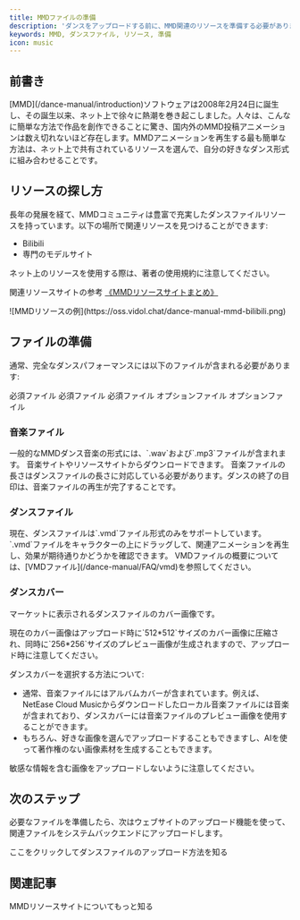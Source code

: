 ```yaml
---
title: MMDファイルの準備
description: 'ダンスをアップロードする前に、MMD関連のリソースを準備する必要があります。このガイドでは、どのファイルを準備する必要があるか、そしてそれらをどのように取得するかを理解するのに役立ちます。'
keywords: MMD, ダンスファイル, リソース, 準備
icon: music
---
```


## 前書き

<Note>
[MMD](/dance-manual/introduction)ソフトウェアは2008年2月24日に誕生し、その誕生以来、ネット上で徐々に熱潮を巻き起こしました。人々は、こんなに簡単な方法で作品を創作できることに驚き、国内外のMMD投稿アニメーションは数え切れないほど存在します。MMDアニメーションを再生する最も簡単な方法は、ネット上で共有されているリソースを選んで、自分の好きなダンス形式に組み合わせることです。
</Note>

## リソースの探し方

長年の発展を経て、MMDコミュニティは豊富で充実したダンスファイルリソースを持っています。以下の場所で関連リソースを見つけることができます:

- Bilibili
- 専門のモデルサイト

<Warning>
ネット上のリソースを使用する際は、著者の使用規約に注意してください。
</Warning>

関連リソースサイトの参考 [《MMDリソースサイトまとめ》](/dance-manual/resources)

<Frame>
  ![MMDリソースの例](https://oss.vidol.chat/dance-manual-mmd-bilibili.png)
</Frame>

## ファイルの準備

通常、完全なダンスパフォーマンスには以下のファイルが含まれる必要があります:

<CardGroup cols={2}>
  <Card title="バックグラウンドミュージック" icon="music">
    必須ファイル
  </Card>
  <Card title="ダンスアクションファイル" icon="person-walking">
    必須ファイル
  </Card>
  <Card title="カバー画像" icon="image">
    必須ファイル
  </Card>
  <Card title="カメラトラッキング" icon="video" >
    オプションファイル
  </Card>
  <Card title="ステージデザイン" icon="masks-theater" >
    オプションファイル
  </Card>
</CardGroup>

### 音楽ファイル

<Steps>
  <Step title="ファイル形式">
    一般的なMMDダンス音楽の形式には、`.wav`および`.mp3`ファイルが含まれます。
  </Step>
  <Step title="取得方法">
    音楽サイトやリソースサイトからダウンロードできます。
  </Step>
  <Step title="注意事項">
    音楽ファイルの長さはダンスファイルの長さに対応している必要があります。ダンスの終了の目印は、音楽ファイルの再生が完了することです。
  </Step>
</Steps>

### ダンスファイル

<Steps>
  <Step title="ファイル形式">
    現在、ダンスファイルは`.vmd`ファイル形式のみをサポートしています。
  </Step>
  <Step title="使用方法">
    `.vmd`ファイルをキャラクターの上にドラッグして、関連アニメーションを再生し、効果が期待通りかどうかを確認できます。
  </Step>
  <Step title="詳細を知る">
    VMDファイルの概要については、[VMDファイル](/dance-manual/FAQ/vmd)を参照してください。
  </Step>
</Steps>

### ダンスカバー

マーケットに表示されるダンスファイルのカバー画像です。

<Info>
現在のカバー画像はアップロード時に`512*512`サイズのカバー画像に圧縮され、同時に`256*256`サイズのプレビュー画像が生成されますので、アップロード時に注意してください。
</Info>

ダンスカバーを選択する方法について:

- 通常、音楽ファイルにはアルバムカバーが含まれています。例えば、NetEase Cloud Musicからダウンロードしたローカル音楽ファイルには音楽が含まれており、ダンスカバーには音楽ファイルのプレビュー画像を使用することができます。
- もちろん、好きな画像を選んでアップロードすることもできますし、AIを使って著作権のない画像素材を生成することもできます。

<Warning>
敏感な情報を含む画像をアップロードしないように注意してください。
</Warning>

## 次のステップ

必要なファイルを準備したら、次はウェブサイトのアップロード機能を使って、関連ファイルをシステムバックエンドにアップロードします。

<Card title="ダンスファイルをアップロード" icon="upload" href="/dance-manual/qucikstart/upload-dance">
  ここをクリックしてダンスファイルのアップロード方法を知る
</Card>

## 関連記事

<CardGroup cols={2}>
  <Card title="MMDリソース" icon="link" href="/dance-manual/resources">
    MMDリソースサイトについてもっと知る
  </Card>
</CardGroup>

